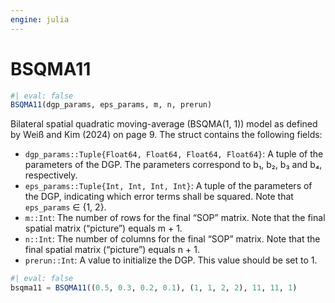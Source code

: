 ```yaml
---
engine: julia
---
```


# BSQMA11 {#sec-doc}
    

::: {.callout-note appearance="simple" title="docblock" collapse=false}    


```julia
#| eval: false
BSQMA11(dgp_params, eps_params, m, n, prerun)

```

Bilateral spatial quadratic moving-average (BSQMA(1, 1)) model as defined by Weiß and Kim (2024) on page 9. The struct contains the following fields:
 
  * `dgp_params::Tuple{Float64, Float64, Float64, Float64}`: A tuple of the parameters of the DGP. The parameters correspond to b₁, b₂, b₃ and b₄, respectively.
  * `eps_params::Tuple{Int, Int, Int, Int}`: A tuple of the parameters of the DGP, indicating which error terms shall be squared. Note that `eps_params` ∈ {1, 2}.
  * `m::Int`: The number of rows for the final "SOP" matrix. Note that the final spatial matrix ("picture") equals m + 1.
  * `n::Int`: The number of columns for the final "SOP" matrix. Note that the final spatial matrix ("picture") equals n + 1.
  * `prerun::Int`: A value to initialize the DGP. This value should be set to 1.

```julia
#| eval: false
bsqma11 = BSQMA11((0.5, 0.3, 0.2, 0.1), (1, 1, 2, 2), 11, 11, 1)

```



:::
    

